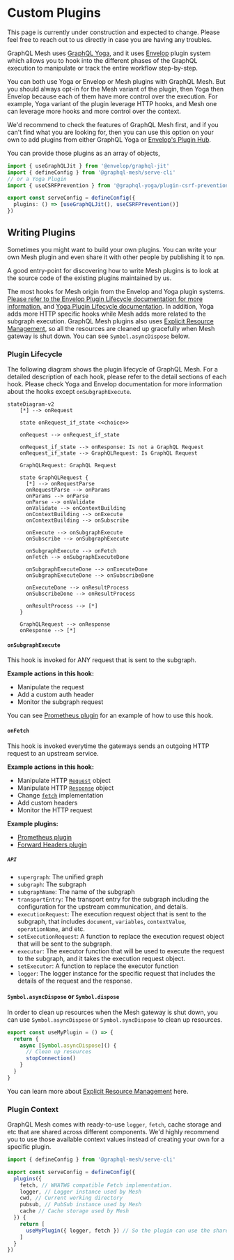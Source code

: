 
# Custom Plugins

<Callout>
  This page is currently under construction and expected to change. Please feel free to reach out to
  us directly in case you are having any troubles.
</Callout>

GraphQL Mesh uses
[GraphQL Yoga](https://the-guild.dev/graphql/yoga-server/docs/features/envelop-plugins), and it uses
[Envelop](https://the-guild.dev/graphql/envelop) plugin system which allows you to hook into the
different phases of the GraphQL execution to manipulate or track the entire workflow step-by-step.

<Callout>
You can both use Yoga or Envelop or Mesh plugins with GraphQL Mesh.
But you should always opt-in for the Mesh variant of the plugin, then Yoga then Envelop because each of them have more control over the execution.
For example, Yoga variant of the plugin leverage HTTP hooks, and Mesh one can leverage more hooks and more control over the context.

We'd recommend to check the features of GraphQL Mesh first, and if you can't find what you are
looking for, then you can use this option on your own to add plugins from either GraphQL Yoga or
[Envelop's Plugin Hub](https://the-guild.dev/graphql/envelop/plugins).

</Callout>

You can provide those plugins as an array of objects,

```ts filename="mesh.config.ts" {7}
import { useGraphQLJit } from '@envelop/graphql-jit'
import { defineConfig } from '@graphql-mesh/serve-cli'
// or a Yoga Plugin
import { useCSRFPrevention } from '@graphql-yoga/plugin-csrf-prevention'

export const serveConfig = defineConfig({
  plugins: () => [useGraphQLJit(), useCSRFPrevention()]
})
```

## Writing Plugins

Sometimes you might want to build your own plugins. You can write your own Mesh plugin and even
share it with other people by publishing it to `npm`.

<Callout>
  A good entry-point for discovering how to write Mesh plugins is to look at the source code of the
  existing plugins maintained by us.
</Callout>

The most hooks for Mesh origin from the Envelop and Yoga plugin systems.
[Please refer to the Envelop Plugin Lifecycle documentation for more information.](https://the-guild.dev/graphql/envelop/docs/plugins/lifecycle)
and
[Yoga Plugin Lifecycle documentation](https://the-guild.dev/graphql/yoga-server/docs/features/envelop-plugins).
In addition, Yoga adds more HTTP specific hooks while Mesh adds more related to the subgraph
execution. GraphQL Mesh plugins also uses
[Explicit Resource Management](https://www.typescriptlang.org/docs/handbook/release-notes/typescript-5-2.html),
so all the resources are cleaned up gracefully when Mesh gateway is shut down. You can see
`Symbol.asyncDispose` below.

### Plugin Lifecycle

The following diagram shows the plugin lifecycle of GraphQL Mesh. For a detailed description of each
hook, please refer to the detail sections of each hook. Please check Yoga and Envelop documentation
for more information about the hooks except `onSubgraphExecute`.

```mermaid
stateDiagram-v2
    [*] --> onRequest

    state onRequest_if_state <<choice>>

    onRequest --> onRequest_if_state

    onRequest_if_state --> onResponse: Is not a GraphQL Request
    onRequest_if_state --> GraphQLRequest: Is GraphQL Request

    GraphQLRequest: GraphQL Request

    state GraphQLRequest {
      [*] --> onRequestParse
      onRequestParse --> onParams
      onParams --> onParse
      onParse --> onValidate
      onValidate --> onContextBuilding
      onContextBuilding --> onExecute
      onContextBuilding --> onSubscribe

      onExecute --> onSubgraphExecute
      onSubscribe --> onSubgraphExecute

      onSubgraphExecute --> onFetch
      onFetch --> onSubgraphExecuteDone

      onSubgraphExecuteDone --> onExecuteDone
      onSubgraphExecuteDone --> onSubscribeDone

      onExecuteDone --> onResultProcess
      onSubscribeDone --> onResultProcess

      onResultProcess --> [*]
    }

    GraphQLRequest --> onResponse
    onResponse --> [*]

```

#### `onSubgraphExecute`

This hook is invoked for ANY request that is sent to the subgraph.

**Example actions in this hook:**

- Manipulate the request
- Add a custom auth header
- Monitor the subgraph request

You can see [Prometheus plugin](/v1/serve/plugins/monitoring-tracing/prometheus) for an example of
how to use this hook.

#### `onFetch`

This hook is invoked everytime the gateways sends an outgoing HTTP request to an upstream service.

**Example actions in this hook:**

- Manipulate HTTP [`Request`](https://developer.mozilla.org/en-US/docs/Web/API/Request) object
- Manipulate HTTP [`Response`](https://developer.mozilla.org/en-US/docs/Web/API/Response) object
- Change [`fetch`](https://developer.mozilla.org/en-US/docs/Web/API/Fetch_API) implementation
- Add custom headers
- Monitor the HTTP request

**Example plugins:**

- [Prometheus plugin](/v1/serve/plugins/monitoring-tracing/prometheus)
- [Forward Headers plugin](/v1/serve/plugins/auth/forward-headers)

##### `API`

- `supergraph`: The unified graph
- `subgraph`: The subgraph
- `subgraphName`: The name of the subgraph
- `transportEntry`: The transport entry for the subgraph including the configuration for the
  upstream communication, and details.
- `executionRequest`: The execution request object that is sent to the subgraph, that includes
  `document`, `variables`, `contextValue`, `operationName`, and etc.
- `setExecutionRequest`: A function to replace the execution request object that will be sent to the
  subgraph.
- `executor`: The executor function that will be used to execute the request to the subgraph, and it
  takes the execution request object.
- `setExecutor`: A function to replace the executor function
- `logger`: The logger instance for the specific request that includes the details of the request
  and the response.

#### `Symbol.asyncDispose` or `Symbol.dispose`

In order to clean up resources when the Mesh gateway is shut down, you can use `Symbol.asyncDispose`
or `Symbol.syncDispose` to clean up resources.

```ts
export const useMyPlugin = () => {
  return {
    async [Symbol.asyncDispose]() {
      // Clean up resources
      stopConnection()
    }
  }
}
```

You can learn more about
[Explicit Resource Management](https://www.typescriptlang.org/docs/handbook/release-notes/typescript-5-2.html#using-declarations-and-explicit-resource-management)
here.

### Plugin Context

GraphQL Mesh comes with ready-to-use `logger`, `fetch`, cache storage and etc that are shared across
different components. We'd highly recommend you to use those available context values instead of
creating your own for a specific plugin.

```ts filename="mesh.config.ts"
import { defineConfig } from '@graphql-mesh/serve-cli'

export const serveConfig = defineConfig({
  plugins({
    fetch, // WHATWG compatible Fetch implementation.
    logger, // Logger instance used by Mesh
    cwd, // Current working directory
    pubsub, // PubSub instance used by Mesh
    cache // Cache storage used by Mesh
  }) {
    return [
      useMyPlugin({ logger, fetch }) // So the plugin can use the shared logger and fetch
    ]
  }
})
```
